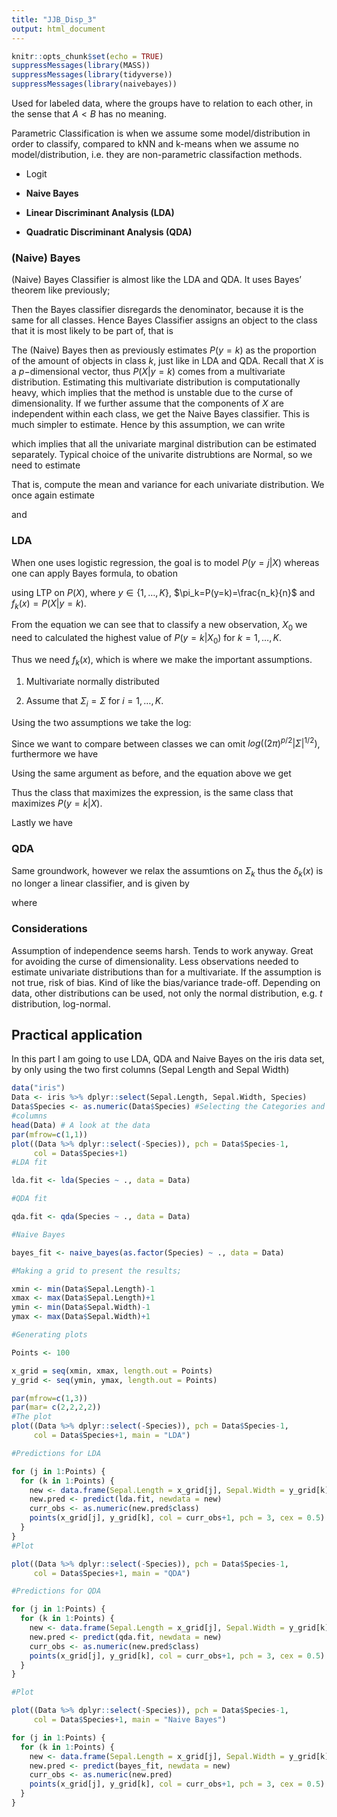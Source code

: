 ```yaml
---
title: "JJB_Disp_3"
output: html_document
---
```


```r
knitr::opts_chunk$set(echo = TRUE)
suppressMessages(library(MASS))
suppressMessages(library(tidyverse))
suppressMessages(library(naivebayes))
```

Used for labeled data, where the groups have to relation to each other, in the sense that $A<B$ has no meaning.

Parametric Classification is when we assume some model/distribution in order to
classify, compared to kNN and k-means when we assume no model/distribution, i.e.
they are non-parametric classifaction methods.

* Logit

* **Naive Bayes**

* **Linear Discriminant Analysis (LDA)**

* **Quadratic Discriminant Analysis (QDA)**

### (Naive) Bayes

(Naive) Bayes Classifier is almost like the LDA and QDA. It uses Bayes' theorem
like previously;

\begin{align*}
P(y=k|X) = \frac{P(y=k)P(X|y=k)}{P(X)}
\end{align*}

Then the Bayes classifier disregards the denominator, because it is the same
for all classes. Hence Bayes Classifier assigns an object to the class that it is
most likely to be part of, that is

\begin{align*}
\hat{y} = \arg\ \underset{k}{\max}\ P(y=k)P(X|y=k)
\end{align*}

The (Naive) Bayes then as previously estimates $P(y=k)$ as the proportion of the
amount of objects in class $k$, just like in LDA and QDA. Recall that $X$ is a $p-$dimensional vector, thus $P(X|y=k)$ comes from a multivariate distribution. 
Estimating this multivariate distribution is computationally heavy, which implies
that the method is unstable due to the curse of dimensionality. If we further assume 
that the components of $X$ are independent within each class, we get the Naive
Bayes classifier. This is much simpler to estimate. Hence by this assumption, we
can write

\begin{align*}
P(X|y=k) = \prod_{j=1}^PP(X_j|y = k)
\end{align*}

which implies that all the univariate marginal distribution can be estimated 
separately. Typical choice of the univarite distrubtions are Normal, so we need
to estimate 

\begin{align*}
X_j|(y=k) \sim N(\mu_{j,k},\sigma^2_{j,k})
\end{align*}

That is, compute the mean and variance for each univariate distribution. We once
again estimate 

\begin{align*}
\hat{\mu}_{j,k} = \frac{1}{n_k}\sum_{x_i|y_i = k}x_{j,k}
\end{align*}

and

\begin{align*}
\hat{\sigma}_{j,k}^2 = \frac{1}{n_k}\sum_{x_i|y_i = k}(x_{j,k}-\hat{\mu}_{j,k})^2
\end{align*}

### LDA

When one uses logistic regression, the goal is to model $P(y=j|X)$ whereas one can apply Bayes formula, to obation

\begin{align*}
P(y=k|X)=\frac{P(y=k)P(X|y=k)}{P(X)}=\frac{\pi_k f_k(x)}{\sum_{j=1}^Kf_j(x)\pi_j},
\end{align*}

using LTP on $P(X)$, where $y\in \{1,\ldots,K\}$, $\pi_k=P(y=k)=\frac{n_k}{n}$ and $f_k(x)=P(X|y=k)$.

From the equation we can see that to classify a new observation, $X_0$ we need to calculated the highest value of $P(y=k|X_0)$ for $k=1,\ldots,K$.

Thus we need $f_k(x)$, which is where we make the important assumptions.

1. Multivariate normally distributed

\begin{align}
f_i(x)=\frac{1}{(2\pi)^{p/2}|\Sigma_i|^{1/2}}exp\left(-\frac{1}{2}(x-\mu_i)^T\Sigma^{-1}_i(x-\mu_i)\right)
\end{align}

2. Assume that $\Sigma_i=\Sigma$ for $i=1,\ldots,K$.

Using the two assumptions we take the log:

\begin{align}
log(P(y=k|X))&= log(\pi_k) + log(f_k(x)) - log(\sum_{j=1}^Kf_j(x)\pi_j) \\
& \propto log(\pi_k) + log(f_k(x))\\
&=log(\pi_k) - log\left((2\pi)^{p/2}|\Sigma|^{1/2}\right) -\frac{1}{2}(x-\mu_k)^T\Sigma^{-1}(x-\mu_k)\\
\end{align}

Since we want to compare between classes we can omit $log\left((2\pi)^{p/2}|\Sigma|^{1/2}\right)$, furthermore we have

\begin{align}
(x-\mu_i)^T\Sigma^{-1}_i(x-\mu_i)&= x^T\Sigma^{-1}x-x^T\Sigma^{-1}\mu_i-\mu_i^T\Sigma^{-1}x+\mu_i^T\Sigma^{-1}\mu_i\\
&= x^T\Sigma^{-1}x-2x^T\Sigma^{-1}\mu_i+\mu_i^T\Sigma^{-1}\mu_i
\end{align}

Using the same argument as before, and the equation above we get

\begin{align}
\delta_k(x)=log(\pi_k) + x^T\Sigma^{-1}\mu_k-\frac{1}{2}\mu_k^T\Sigma^{-1}\mu_k
\end{align}

Thus the class that maximizes the expression, is the same class that maximizes $P(y=k|X)$.

Lastly we have 
\begin{align}
\hat{\mu}=\frac{1}{n_k}\sum_{i=1}^{n_k}x_i, \quad \hat{\Sigma}=\frac{1}{n-K}\sum_{k=1}^K\sum_{i=1}^{n_k}(x_i-\hat{\mu}_k)(x_i-\hat{\mu}_k)^T
\end{align}

### QDA

Same groundwork, however we relax the assumtions on $\Sigma_k$ thus the $\delta_k(x)$ is no longer a linear classifier, and is given by

\begin{align}
\delta_k(x)=log(\pi_k)-\frac{1}{2}x^T\Sigma_k^{-1}x+x^T\Sigma_k^{-1}\mu_k-\frac{1}{2}\mu_k^T\Sigma_k\mu_k
\end{align}

where 

\begin{align}
 \hat{\Sigma}_k=\frac{1}{n_k-1}\sum_{i=1}^{n_k}(x_i-\hat{\mu}_k)(x_i-\hat{\mu}_k)^T
\end{align}


### Considerations

Assumption of independence seems harsh. Tends to work anyway. Great for avoiding
the curse of dimensionality. Less observations needed to estimate univariate 
distributions than for a multivariate. If the assumption is not true, risk of bias.
Kind of like the bias/variance trade-off. Depending on data, other distributions
can be used, not only the normal distribution, e.g. $t$ distribution, log-normal.

## Practical application

In this part I am going to use LDA, QDA and Naive Bayes on the iris data set,
by only using the two first columns (Sepal Length and Sepal Width)

```r

data("iris") 
Data <- iris %>% dplyr::select(Sepal.Length, Sepal.Width, Species)
Data$Species <- as.numeric(Data$Species) #Selecting the Categories and the two first
#columns
head(Data) # A look at the data
par(mfrow=c(1,1))
plot((Data %>% dplyr::select(-Species)), pch = Data$Species-1, 
     col = Data$Species+1)
#LDA fit

lda.fit <- lda(Species ~ ., data = Data)

#QDA fit

qda.fit <- qda(Species ~ ., data = Data)

#Naive Bayes

bayes_fit <- naive_bayes(as.factor(Species) ~ ., data = Data)

#Making a grid to present the results;

xmin <- min(Data$Sepal.Length)-1
xmax <- max(Data$Sepal.Length)+1
ymin <- min(Data$Sepal.Width)-1
ymax <- max(Data$Sepal.Width)+1

#Generating plots

Points <- 100

x_grid = seq(xmin, xmax, length.out = Points)
y_grid <- seq(ymin, ymax, length.out = Points)

par(mfrow=c(1,3))
par(mar= c(2,2,2,2))
#The plot
plot((Data %>% dplyr::select(-Species)), pch = Data$Species-1, 
     col = Data$Species+1, main = "LDA")

#Predictions for LDA

for (j in 1:Points) {
  for (k in 1:Points) {
    new <- data.frame(Sepal.Length = x_grid[j], Sepal.Width = y_grid[k])
    new.pred <- predict(lda.fit, newdata = new)
    curr_obs <- as.numeric(new.pred$class)
    points(x_grid[j], y_grid[k], col = curr_obs+1, pch = 3, cex = 0.5)
  }
}
#Plot

plot((Data %>% dplyr::select(-Species)), pch = Data$Species-1, 
     col = Data$Species+1, main = "QDA")

#Predictions for QDA

for (j in 1:Points) {
  for (k in 1:Points) {
    new <- data.frame(Sepal.Length = x_grid[j], Sepal.Width = y_grid[k])
    new.pred <- predict(qda.fit, newdata = new)
    curr_obs <- as.numeric(new.pred$class)
    points(x_grid[j], y_grid[k], col = curr_obs+1, pch = 3, cex = 0.5)
  }
}

#Plot

plot((Data %>% dplyr::select(-Species)), pch = Data$Species-1, 
     col = Data$Species+1, main = "Naive Bayes")

for (j in 1:Points) {
  for (k in 1:Points) {
    new <- data.frame(Sepal.Length = x_grid[j], Sepal.Width = y_grid[k])
    new.pred <- predict(bayes_fit, newdata = new)
    curr_obs <- as.numeric(new.pred)
    points(x_grid[j], y_grid[k], col = curr_obs+1, pch = 3, cex = 0.5)
  }
}

```

